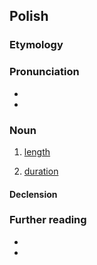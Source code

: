 ==Polish==

===Etymology===
{{suffix|pl|długi|ość}}

===Pronunciation===
* {{pl-IPA}}
* {{audio|pl|Pl-długość.ogg|audio}}

===Noun===
{{pl-noun|f}}

# [[length]]
#: {{uxi|pl|'''Długość''' stołu wynosi 150 cm.|The '''length''' of the table is 150 cm.}}
# [[duration]]

====Declension====
{{pl-decl-noun-f}}

===Further reading===
* {{R:pl:WSJP}}
* {{R:PWN}}

{{c|pl|Size|Time}}